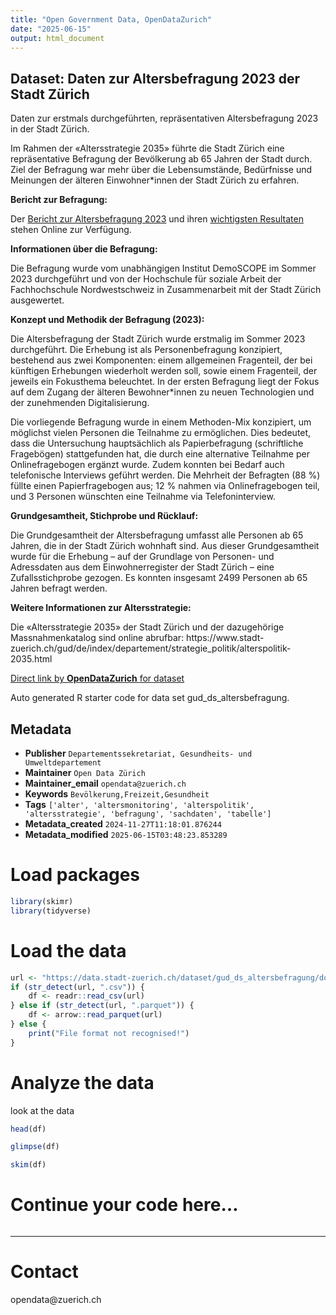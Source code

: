 ```yaml
---
title: "Open Government Data, OpenDataZurich"
date: "2025-06-15"
output: html_document
---
```


## Dataset: Daten zur Altersbefragung 2023 der Stadt Zürich

Daten zur erstmals durchgeführten, repräsentativen Altersbefragung 2023 in der Stadt Zürich. 

Im Rahmen der «Altersstrategie 2035» führte die Stadt Zürich eine repräsentative Befragung der Bevölkerung ab 65 Jahren der Stadt durch. Ziel der Befragung war mehr über die Lebensumstände, Bedürfnisse und Meinungen der älteren Einwohner*innen der Stadt Zürich zu erfahren.


**Bericht zur Befragung:**

Der [Bericht zur Altersbefragung 2023](https://www.stadt-zuerich.ch/de/aktuell/publikationen/2023/altersbefragung-2023.html) und ihren [wichtigsten Resultaten](https://www.stadt-zuerich.ch/de/politik-und-verwaltung/statistik-und-daten/daten/politik-und-verwaltung/befragungen/altersbefragung.html) stehen Online zur Verfügung.

**Informationen über die Befragung:**

Die Befragung wurde vom unabhängigen Institut DemoSCOPE im Sommer 2023 durchgeführt und von der Hochschule für soziale Arbeit der Fachhochschule Nordwestschweiz in Zusammenarbeit mit der Stadt Zürich ausgewertet.

**Konzept und Methodik der Befragung (2023):**

Die Altersbefragung der Stadt Zürich wurde erstmalig im Sommer 2023 durchgeführt. Die Erhebung ist als Personenbefragung konzipiert, bestehend aus zwei Komponenten: einem allgemeinen Fragenteil, der bei künftigen Erhebungen wiederholt werden soll, sowie einem Fragenteil, der jeweils ein Fokusthema beleuchtet. In der ersten Befragung liegt der Fokus auf dem Zugang der älteren Bewohner*innen zu neuen Technologien und der zunehmenden Digitalisierung.

Die vorliegende Befragung wurde in einem Methoden-Mix konzipiert, um möglichst vielen Personen die Teilnahme zu ermöglichen. Dies bedeutet, dass die Untersuchung hauptsächlich als Papierbefragung (schriftliche Fragebögen) stattgefunden hat, die durch eine alternative Teilnahme per Onlinefragebogen ergänzt wurde. Zudem konnten bei Bedarf auch telefonische Interviews geführt werden. Die Mehrheit der Befragten (88 %) füllte einen Papierfragebogen aus; 12 % nahmen via Onlinefragebogen teil, und 3 Personen wünschten eine Teilnahme via Telefoninterview.

**Grundgesamtheit, Stichprobe und Rücklauf:**

Die Grundgesamtheit der Altersbefragung umfasst alle Personen ab 65 Jahren, die in der Stadt Zürich wohnhaft sind. Aus dieser Grundgesamtheit wurde für die Erhebung – auf der Grundlage von Personen- und Adressdaten aus dem Einwohnerregister der Stadt Zürich – eine Zufallsstichprobe gezogen. Es konnten insgesamt 2499 Personen ab 65 Jahren befragt werden.

**Weitere Informationen zur Altersstrategie:**

Die «Altersstrategie 2035» der Stadt Zürich und der dazugehörige Massnahmenkatalog sind online abrufbar: https://www.stadt-zuerich.ch/gud/de/index/departement/strategie_politik/alterspolitik-2035.html



[Direct link by **OpenDataZurich** for dataset](https://data.stadt-zuerich.ch/dataset/gud_ds_altersbefragung)

Auto generated R starter code for data set gud_ds_altersbefragung.

## Metadata

- **Publisher** `Departementssekretariat, Gesundheits- und Umweltdepartement`
- **Maintainer** `Open Data Zürich`
- **Maintainer_email** `opendata@zuerich.ch`
- **Keywords** `Bevölk­erung,Freizeit,Ge­sund­heit`
- **Tags** `['alter', 'altersmonitoring', 'alterspolitik', 'altersstrategie', 'befragung', 'sachdaten', 'tabelle']`
- **Metadata_created** `2024-11-27T11:18:01.876244`
- **Metadata_modified** `2025-06-15T03:48:23.853289`


# Load packages

```r
library(skimr)
library(tidyverse)
```

# Load the data

```r
url <- "https://data.stadt-zuerich.ch/dataset/gud_ds_altersbefragung/download/Altersbefragung_OGD.csv"
if (str_detect(url, ".csv")) {
    df <- readr::read_csv(url)
} else if (str_detect(url, ".parquet")) {
    df <- arrow::read_parquet(url)
} else {
    print("File format not recognised!")
}
```

# Analyze the data

look at the data
```r
head(df)
```

```r
glimpse(df)
```

```r
skim(df)
```

# Continue your code here...

```r

```

------------------------------------------------------------------------

# Contact

opendata@zuerich.ch

